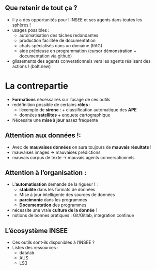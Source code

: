 ## Que retenir de tout ça ?
- Il y a des opportunités pour l'INSEE et ses agents dans toutes les sphères !
- usages possibles : 
    - automatisation des tâches redondantes
    - production facilitée de documentation
    - chats spécialisés dans un domaine (RAG) 
    - aide précieuse en programmation (cursor démonstration + documentation via github)
- glissements des agents converationnels vers les agents réalisant des actions ! (bolt.new)

# La contrepartie 
- [**Formations**]{.orange} nécessaires sur l'usage de ces outils
- redéfinition possible de certains [**rôles**]{.blue2} :
    - l'exemple de [**sirene**]{.orange} : + classification automatique des [**APE**]{.blue2}
    - données [**satellites**]{.orange} + enquete cartographique
- Nécessite une [**mise à jour**]{.blue2} assez fréquente 

## Attention aux données !:

- Avec de [**mauvaises données**]{.blue2} on aura toujours de [**mauvais résultats**]{.orange} !
- mauvaises images → mauvaises prédictions
- mauvais corpus de texte → mauvais agents conversationnels

## Attention à l'organisation :
- L'[**automatisation**]{.orange} demande de la rigueur ! :
    - [**stabilité**]{.blue2} dans les formats de données
    - Mise à jour intelligente des sources de données
    - [**parcimonie**]{.orange} dans les programmes
    - [**Documentation**]{.orange} des programmes
- nécessite une vraie [**culture de la donnée**]{.orange} !
- notions de bonnes pratiques : Git/Gitlab, integration continue

## L'écosystème INSEE

- Ces outils sont-ils disponibles à l'INSEE ?
- Listes des ressources :
    - datalab
    - AUS 
    - LS3
    
